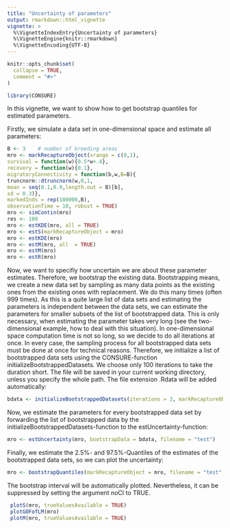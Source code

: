 ```yaml
---
title: "Uncertainty of parameters"
output: rmarkdown::html_vignette
vignette: >
  %\VignetteIndexEntry{Uncertainty of parameters}
  %\VignetteEngine{knitr::rmarkdown}
  %\VignetteEncoding{UTF-8}
---
```


```r
knitr::opts_chunk$set(
  collapse = TRUE,
  comment = "#>"
)
```

```r
library(CONSURE)
```

In this vignette, we want to show how to get bootstrap quantiles for estimated parameters.

Firstly, we simulate a data set in one-dimensional space and estimate all parameters:

```r
B <- 3    # number of breeding areas
mro <- markRecaptureObject(xrange = c(0,1),
survival = function(w){0.5*w+.4},
recovery = function(w){0.1},
migratoryConnectivity = function(b,w,B=B){
truncnorm::dtruncnorm(w,0,1,
mean = seq(0.1,0.9,length.out = B)[b],
sd = 0.3)},
markedInds = rep(100000,B),
observationTime = 10, robust = TRUE)
mro <- simContin(mro)
res <- 100
mro <- estKDE(mro, all = TRUE)
mro <- estS(markRecaptureObject = mro)
mro <- estKDE(mro)
mro <- estM(mro, all  = TRUE)
mro <- estM(mro)
mro <- estR(mro)
```

Now, we want to specifiy how uncertain we are about these parameter estimates. Therefore, we bootstrap the existing data. Bootstrapping means, we create a new data set by sampling as many data points as the existing ones from the existing ones with replacement. We do this many times (often 999 times). As this is a quite large list of data sets and estimating the parameters is independent between the data sets, we can estimate the parameters for smaller subsets of the list of bootstrapped data. This is only necessary, when estimating the parameter takes very long (see the two-dimensional example, how to deal with this situation). In one-dimensional space computation time is not so long, so we decide to do all iterations at once. In every case, the sampling process for all bootstrapped data sets must be done at once for technical reasons. Therefore, we initialize a list of bootstrapped data sets using the CONSURE-function initializeBootstrappedDatasets. We choose only 100 iterations to take the duration short. The file will be saved in your current working directory, unless you specify the whole path. The file extension .Rdata will be added automatically:

```r
bdata <- initializeBootstrappedDatasets(iterations = 3, markRecaptureObject = mro, filename = "test")
```

Now, we estimate the parameters for every bootstrapped data set by forwarding the list of bootstrapped data by the initializeBootstrappedDatasets-function to the estUncertainty-function:
```r
mro <- estUncertainty(mro, bootstrapData = bdata, filename = "test")
```

Finally, we estimate the 2.5%- and 97.5%-Quantiles of the estimates of the bootstrapped data sets, so we can plot the uncertainty:
```r
mro <- bootstrapQuantiles(markRecaptureObject = mro, filename = "test", param = c("s","m","r","gof"))
```

The bootstrap interval will be automatically plotted. Nevertheless, it can be suppressed by setting the argument noCI to TRUE.

```r
 plotS(mro, trueValuesAvailable = TRUE)
 plotGOFofLM(mro)
 plotM(mro, trueValuesAvailable = TRUE)
```




